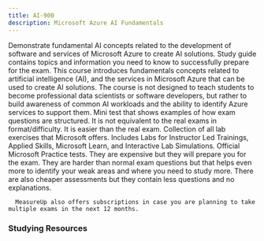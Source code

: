 ```yaml
---
title: AI-900
description: Microsoft Azure AI Fundamentals
---
```


<Card title="Get Started" icon="star"> 
  <LinkCard title="Exam AI-900: Microsoft Azure AI Fundamentals" href="https://learn.microsoft.com/certifications/exams/ai-900?WT.mc_id=studentamb_165290" target="_blank"/>
      Demonstrate fundamental AI concepts related to the development of software and services of Microsoft Azure to create AI solutions.
  <LinkCard title="AI-900 Study Guide" href="https://learn.microsoft.com/credentials/certifications/resources/study-guides/ai-900?WT.mc_id=studentamb_165290" target="_blank"/>
      Study guide contains topics and information you need to know to successfully prepare for the exam.
  <LinkCard title="Microsoft Learn" href="https://learn.microsoft.com/en-us/training/courses/ai-900t00?WT.mc_id=studentamb_165290" target="_blank"/>
      This course introduces fundamentals concepts related to artificial intelligence (AI), and the services in Microsoft Azure that can be used to create AI solutions. The course is not designed to teach students to become professional data scientists or software developers, but rather to build awareness of common AI workloads and the ability to identify Azure services to support them.
  <LinkCard title="Practice Assessment" href="https://learn.microsoft.com/certifications/exams/ai-900/practice/assessment?assessment-type=practice&assessmentId=26&WT.mc_id=studentamb_165290" target="_blank"/>
      Mini test that shows examples of how exam questions are structured. It is not equivalent to the real exams in format/difficulty. It is easier than the real exam.
  <LinkCard title="GitHub Labs" href="https://aka.ms/ai900labs" target="_blank"/>
      Collection of all lab exercises that Microsoft offers. Includes Labs for Instructor Led Trainings, Applied Skills, Microsoft Learn, and Interactive Lab Simulations.
</Card>

<Card title="MeasureUp Practice Tests" icon="open-book"> 
<CardGrid>
  <LinkCard title="MeasureUp Assessment" href="https://www.measureup.com/assessment-ai-900-microsoft-azure-ai-fundamentals.html#u44" target="_blank"/>
  <LinkCard title="MeasureUp Practice Test" href="https://www.measureup.com/microsoft-practice-test-ai-900-microsoft-azure-ai-fundamentals.html#u44" target="_blank"/>
</CardGrid>
  <LinkCard title="MeasureUp Subscriptions" href="https://www.measureup.com/subscription-plans-for-individuals#u44" target="_blank"/>
      Official Microsoft Practice tests. They are expensive but they will prepare you for the exam. They are harder than normal exam questions but that helps 
      even more to identify your weak areas and where you need to study more. There are also cheaper assessments but they contain less questions and no explanations.

      MeasureUp also offers subscriptions in case you are planning to take multiple exams in the next 12 months. 
</Card>

### Studying Resources

<Tabs>

  <TabItem label="Text">
  <CardGrid>
    <LinkCard title="Microsoft Learn" href="https://learn.microsoft.com/en-us/certifications/exams/ai-900?WT.mc_id=studentamb_165290" target="_blank"/>
  </CardGrid>
  </TabItem>

  <TabItem label="Videos">
  <CardGrid>
    <LinkCard title="A Guide To Cloud AI-900 Course" href="https://www.youtube.com/watch?v=TOZZ0iWdrO0&pp=ygUNYWkgOTAwIGNvdXJzZQ%3D%3D" target="_blank"/>
    <LinkCard title="John Savill AI-900 Study Guide" href="https://www.youtube.com/watch?v=E9aarWMLJw0&pp=ygUNYWkgOTAwIGNvdXJzZQ%3D%3D" target="_blank"/>
    <LinkCard title="John Savill AI-900 - Learning About Generative AI" href="https://www.youtube.com/watch?v=Ch6KE7KxHGM" target="_blank"/>
    <LinkCard title="Microsoft Virtual Training Day - AI Fundamentals" href="https://events.microsoft.com/en-us/allevents/?language=English&clientTimeZone=1&search=Microsoft%20Azure%20Virtual%20Training%20Day:%20AI%20Fundamentals" target="_blank"/>
    <LinkCard title="Microsoft Enterprise Skills Initiative Intructor-led course" href="https://esi.microsoft.com/Search?q=AI-900&avail=Available&learningoption=Advanced+Role+Based" target="_blank"/>
  </CardGrid>
  </TabItem>

  <TabItem label="Paid">
  <CardGrid>
    <LinkCard title="Scott Duffy's AI-900 Udemy Course" href="https://www.udemy.com/course/ai900-azure/" target="_blank"/>
    <LinkCard title="Microsoft's Official Coursera Course" href="https://www.coursera.org/specializations/microsoft-azure-ai-900-ai-fundamentals" target="_blank"/>
  </CardGrid>
  </TabItem>

  <TabItem label="Tests">
  <CardGrid>
    <LinkCard title="Microsoft Learn Practice Assessment" href="https://learn.microsoft.com/certifications/exams/ai-900/practice/assessment?assessment-type=practice&assessmentId=26&WT.mc_id=studentamb_165290" target="_blank"/>
    <LinkCard title="MeasureUp Practice Tests" href="https://www.measureup.com/microsoft-practice-test-ai-900-microsoft-azure-ai-fundamentals.html#u44" target="_blank"/>
  </CardGrid>
  </TabItem>

  <TabItem label="Misc">
  <CardGrid>
    <LinkCard title="Microsoft Azure Free Account" href="https://azure.microsoft.com/en-us/free?WT.mc_id=studentamb_165290" target="_blank"/> 
  </CardGrid>
  </TabItem>
  </Tabs>
